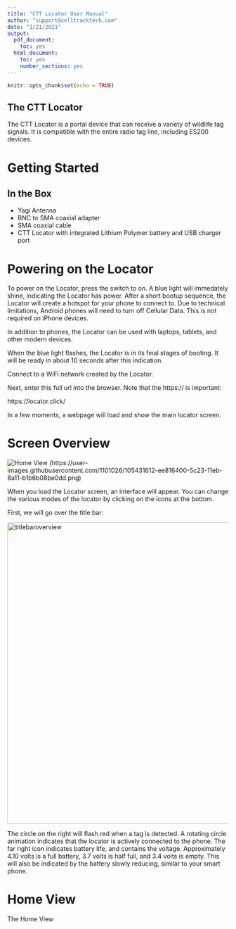 ```yaml
---
title: "CTT Locator User Manual"
author: "support@celltracktech.com"
date: "1/21/2021"
output:
  pdf_document:
    toc: yes
  html_document:
    toc: yes
    number_sections: yes
---
```


```r
knitr::opts_chunk$set(echo = TRUE)
```

## The CTT Locator

The CTT Locator is a portal device that can receive a variety of wildlife tag signals. It is compatible with the entire radio tag line, including ES200 devices. 

# Getting Started

## In the Box

* Yagi Antenna
* BNC to SMA coaxial adapter
* SMA coaxial cable
* CTT Locator with integrated Lithium Polymer battery and USB charger port

# Powering on the Locator

To power on the Locator, press the switch to on. A blue light will immedately shine, indicating the Locator has power. After a short bootup sequence, the Locator will create a hotspot for your phone to connect to. Due to technical limitations, Android phones will need to turn off Cellular Data. This is not required on iPhone devices. 

In addition to phones, the Locator can be used with laptops, tablets, and other modern devices.

When the blue light flashes, the Locator is in its final stages of booting. It will be ready in about 10 seconds after this indication.

Connect to a WiFi network created by the Locator. 

Next, enter this full url into the browser. Note that the https:// is important:

https://locator.click/

In a few moments, a webpage will load and show the main locator screen. 

# Screen Overview

![Home View] (https://user-images.githubusercontent.com/1101026/105431612-ee816400-5c23-11eb-8a11-b1b6b08be0dd.png)

When you load the Locator screen, an interface will appear. You can change the various modes of the locator by clicking on the icons at the bottom.

First, we will go over the title bar:

<img width="685" alt="titlebaroverview" src="https://user-images.githubusercontent.com/1101026/110702200-37837c80-81c0-11eb-8b96-cd1b77ff5d68.png">

The circle on the right will flash red when a tag is detected. A rotating circle animation indicates that the locator is actively connected to the phone. The far right icon indicates battery life, and contains the voltage. Approximately 4.10 volts is a full battery, 3.7 volts is half full, and 3.4 volts is empty. This will also be indicated by the battery slowly reducing, similar to your smart phone. 

# Home View

The Home View 



